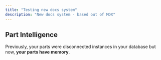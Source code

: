 ```yaml
---
title: "Testing new docs system"
description: "New docs system - based out of MDX"
---
```


## Part Intelligence

Previously, your parts were disconnected instances in your database but now, **your parts have memory**.